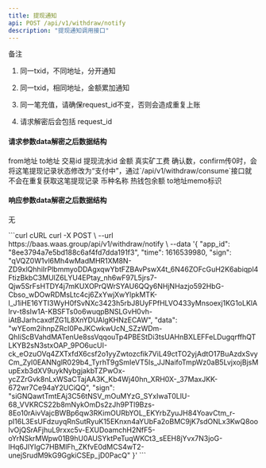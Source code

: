 ---
title: 提现通知
api: POST /api/v1/withdraw/notify
description: "提现通知调用接口"
---

备注

1. 同一txid，不同地址，分开通知

2. 同一txid，相同地址，金额累加通知

3. 同一笔充值，请确保request_id不变，否则会造成重复上账

4. 请求解密后会包括 request_id


#### 请求参数data解密之后数据结构
<ParamField query="address_from" type="string">
    from地址
</ParamField>
<ParamField query="address_to" type="string" required>
    to地址
</ParamField>
<ParamField query="txid" type="string" required>
    交易id
</ParamField>
<ParamField query="trans_id" type="string" required>
    提现流水id
</ParamField>
<ParamField query="amount" type="decimal" required>
    金额
</ParamField>
<ParamField query="fee" type="decimal" required>
    真实矿工费
</ParamField>
<ParamField query="confirm" type="integer" required>
    确认数，confirm传0时，会将这笔提现记录状态修改为“支付中”，通过`/api/v1/withdraw/consume`接口就不会在重复获取这笔提现记录
</ParamField>
<ParamField query="symbol" type="string" required>
    币种名称
</ParamField>
<ParamField query="balance" type="decimal" required>
    热钱包余额
</ParamField>
<ParamField query="memo" type="string">
    to地址memo标识
</ParamField>




#### 响应参数data解密之后数据结构
无


<RequestExample>
  ```curl cURL
  curl -X POST \
  --url https://baas.waas.group/api/v1/withdraw/notify \
  --data '{
          "app_id": "8ee3794a7e5bd188c6af4fd7dda191f3",
          "time": 1616539980,
          "sign": "qVQZ0W1vl6Mh4wMadMHR1XM8N-ZD9xlQhhiIrPlbmmyoDDAgxqwYbtFZBAvPswX4t_6N46ZOFcGuH2K6abiqpl4FtizBkbC3MUlZ6LYU4EPtay_nh6wF97L5jrs7-Qjw5SrFsHTDY4j7mKUXOPrQWrSYAU6QQy6NHjNHazjo592HbG-Cbso_wDOwRDMsLtc4cj6ZxYwjXwYlpkMTK-l_J1iHE16YTI3WyH0fSvNXc3423h5rbJ8UyFPfHLVO433yMnsoexj1KG1oLKlAlrv-t8sIw1A-KBSFTs0o6wuqpBNSLGvH0vh-iAtBJarhcaxdfZG1L8XnYDUAlgKHNzECAW",
          "data": "wYEom2ihnpZRcI0PeJKCwkwUcN_SZzWDm-QhIiScBVahdMATenUe8ssVqqouTp4PBEStDi3tsUAHnBXLEFFeLDugqrffhQTLKYB2sN3stxOAP_9PO6ucUI-ck_eOzuOVq4ZXTxfdX6csf2o1yyZwtozcfik7ViL49ctTO2yjAdtO17BuAzdxSvyCm_ZyI0EANNglR029b4_TyrhT9gSmIeVT5Is_JJNaifoTmpWz0aB5LvjxojBjsMupExb3dXV9uykNybgjakbTZPwOx-ycZZrGvk8nLxWSaCTajAA3K_Kb4Wj40hn_XRH0X-_37MaxJKK-672wr7Ce94aY2UCiQQ", "sign": "siGNQawtTmtEAj3C56tNSV_mOuMYzG_SYxIwaT0LlU-68_VVKRCS22b8mNykOmDs2zJh9PTl9Bzs-8Eo10rAivVajcBWBp6qw3RKimOURbYOL_EKYrbZyuJH84YoavCtm_r-pI16L3EsUFdzuyqRnSutRyuK15EKnxn4aYUbFa2oBMC9jK7sdONLx3KwQ8oolvOjQSrAFjhuL9rxxc5v-EXUDoamchH2NfF5-oYrNSkrMWpw01B9hU0AUSYktPeTuqWKCt3_sEEH8jYvx7N3joG-lHq6JlYIgC7HBMlFh_ZKfvE0dMCS4wT2-unejSrudM9kG9GgkiCSEp_jD0PacQ"
  }'
  ```
</RequestExample>
